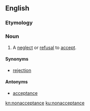 ==English==

===Etymology===
{{PIE root|en|keh₂p}}
{{prefix|non|acceptance|lang=en}}

===Noun===
{{en-noun|~}}

# A [[neglect]] or [[refusal]] to [[accept]].

====Synonyms====
* {{sense|refusal to accept}} [[rejection]]

====Antonyms====
* {{sense|refusal to accept}} [[acceptance]]

[[kn:nonacceptance]]
[[ku:nonacceptance]]